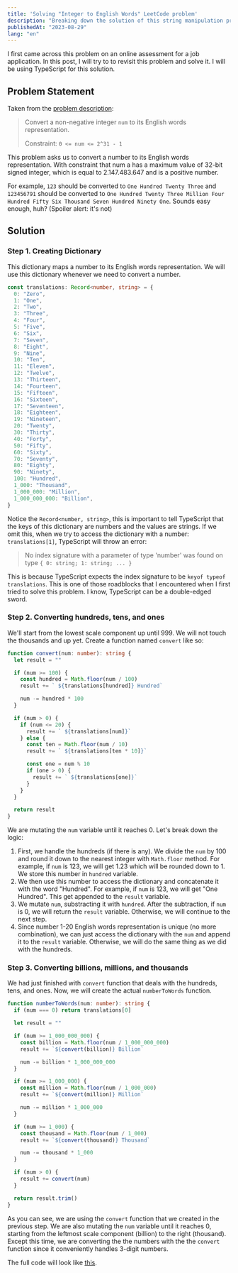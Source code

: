 ```yaml
---
title: 'Solving "Integer to English Words" LeetCode problem'
description: "Breaking down the solution of this string manipulation problem with TypeScript"
publishedAt: "2023-08-29"
lang: "en"
---
```


I first came across this problem on an online assessment for a job application. In this post, I will try to to revisit this problem and solve it. I will be using TypeScript for this solution.

## Problem Statement

Taken from the [problem description](https://leetcode.com/problems/integer-to-english-words/description/):

> Convert a non-negative integer `num` to its English words representation.
>
> Constraint: `0 <= num <= 2^31 - 1`

This problem asks us to convert a number to its English words representation. With constraint that num a has a maximum value of 32-bit signed integer, which is equal to 2.147.483.647 and is a positive number.

For example, `123` should be converted to `One Hundred Twenty Three` and `123456791` should be converted to `One Hundred Twenty Three Million Four Hundred Fifty Six Thousand Seven Hundred Ninety One`. Sounds easy enough, huh? (Spoiler alert: it's not)

## Solution

### Step 1. Creating Dictionary

This dictionary maps a number to its English words representation. We will use this dictionary whenever we need to convert a number.

```ts
const translations: Record<number, string> = {
  0: "Zero",
  1: "One",
  2: "Two",
  3: "Three",
  4: "Four",
  5: "Five",
  6: "Six",
  7: "Seven",
  8: "Eight",
  9: "Nine",
  10: "Ten",
  11: "Eleven",
  12: "Twelve",
  13: "Thirteen",
  14: "Fourteen",
  15: "Fifteen",
  16: "Sixteen",
  17: "Seventeen",
  18: "Eighteen",
  19: "Nineteen",
  20: "Twenty",
  30: "Thirty",
  40: "Forty",
  50: "Fifty",
  60: "Sixty",
  70: "Seventy",
  80: "Eighty",
  90: "Ninety",
  100: "Hundred",
  1_000: "Thousand",
  1_000_000: "Million",
  1_000_000_000: "Billion",
}
```

Notice the `Record<number, string>`, this is important to tell TypeScript that the keys of this dictionary are numbers and the values are strings. If we omit this, when we try to access the dictionary with a number: `translations[1]`, TypeScript will throw an error:

> No index signature with a parameter of type 'number' was found on type `{ 0: string; 1: string; ... }`

This is because TypeScript expects the index signature to be `keyof typeof translations`. This is one of those roadblocks that I encountered when I first tried to solve this problem. I know, TypeScript can be a double-edged sword.

### Step 2. Converting hundreds, tens, and ones

We'll start from the lowest scale component up until 999. We will not touch the thousands and up yet. Create a function named `convert` like so:

```ts
function convert(num: number): string {
  let result = ""

  if (num >= 100) {
    const hundred = Math.floor(num / 100)
    result += ` ${translations[hundred]} Hundred`

    num -= hundred * 100
  }

  if (num > 0) {
    if (num <= 20) {
      result += ` ${translations[num]}`
    } else {
      const ten = Math.floor(num / 10)
      result += ` ${translations[ten * 10]}`

      const one = num % 10
      if (one > 0) {
        result += ` ${translations[one]}`
      }
    }
  }

  return result
}
```

We are mutating the `num` variable until it reaches 0. Let's break down the logic:

1. First, we handle the hundreds (if there is any). We divide the `num` by 100 and round it down to the nearest integer with `Math.floor` method. For example, if `num` is 123, we will get 1.23 which will be rounded down to 1. We store this number in `hundred` variable.
1. We then use this number to access the dictionary and concatenate it with the word "Hundred". For example, if `num` is 123, we will get "One Hundred". This get appended to the `result` variable.
1. We mutate `num`, substracting it with `hundred`. After the subtraction, if `num` is 0, we will return the `result` variable. Otherwise, we will continue to the next step.
1. Since number 1-20 English words representation is unique (no more combination), we can just access the dictionary with the `num` and append it to the `result` variable. Otherwise, we will do the same thing as we did with the hundreds.

### Step 3. Converting billions, millions, and thousands

We had just finished with `convert` function that deals with the hundreds, tens, and ones. Now, we will create the actual `numberToWords` function.

```ts
function numberToWords(num: number): string {
  if (num === 0) return translations[0]

  let result = ""

  if (num >= 1_000_000_000) {
    const billion = Math.floor(num / 1_000_000_000)
    result += `${convert(billion)} Billion`

    num -= billion * 1_000_000_000
  }

  if (num >= 1_000_000) {
    const million = Math.floor(num / 1_000_000)
    result += `${convert(million)} Million`

    num -= million * 1_000_000
  }

  if (num >= 1_000) {
    const thousand = Math.floor(num / 1_000)
    result += `${convert(thousand)} Thousand`

    num -= thousand * 1_000
  }

  if (num > 0) {
    result += convert(num)
  }

  return result.trim()
}
```

As you can see, we are using the `convert` function that we created in the previous step. We are also mutating the `num` variable until it reaches 0, starting from the leftmost scale component (billion) to the right (thousand). Except this time, we are converting the the numbers with the the `convert` function since it conveniently handles 3-digit numbers.

The full code will look like [this](https://github.com/tifandotme/leetcode/blob/dd3559cbf5473b018d31a2306079ef4ea2117375/hard/273.integer-to-english-words.ts).
